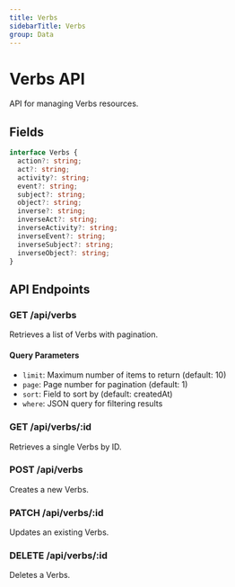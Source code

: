 ```yaml
---
title: Verbs
sidebarTitle: Verbs
group: Data
---
```



# Verbs API

API for managing Verbs resources.




## Fields

```typescript
interface Verbs {
  action?: string;
  act?: string;
  activity?: string;
  event?: string;
  subject?: string;
  object?: string;
  inverse?: string;
  inverseAct?: string;
  inverseActivity?: string;
  inverseEvent?: string;
  inverseSubject?: string;
  inverseObject?: string;
}
```




## API Endpoints

### GET /api/verbs
Retrieves a list of Verbs with pagination.

#### Query Parameters
- `limit`: Maximum number of items to return (default: 10)
- `page`: Page number for pagination (default: 1)
- `sort`: Field to sort by (default: createdAt)
- `where`: JSON query for filtering results

### GET /api/verbs/:id
Retrieves a single Verbs by ID.

### POST /api/verbs
Creates a new Verbs.

### PATCH /api/verbs/:id
Updates an existing Verbs.

### DELETE /api/verbs/:id
Deletes a Verbs.

